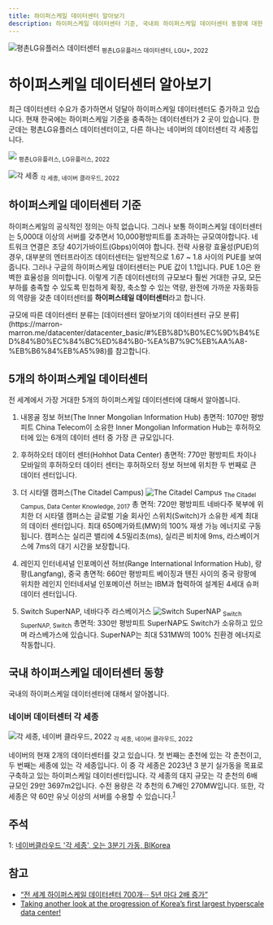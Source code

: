```yaml
---
title: 하이퍼스케일 데이터센터 알아보기
description: 하이퍼스케일 데이터센터 기준, 국내외 하이퍼스케일 데이터센터 동향에 대한 설명
---
```



![평촌LG유플러스 데이터센터](https://www.greened.kr/news/photo/202112/293479_316519_5618.jpg)
<sub>평촌LG유플러스 데이터센터, LGU+, 2022</sub>

# 하이퍼스케일 데이터센터 알아보기
최근 데이터센터 수요가 증가하면서 덩달아 하이퍼스케일 데이터센터도 증가하고 있습니다. 현재 한국에는 하이퍼스케일 기준을 충족하는 데이터센터가 2 곳이 있습니다. 한군데는 평촌LG유플러스 데이터센터이고, 다른 하나는 네이버의 데이터센터 각 세종입니다.

![](https://www.greened.kr/news/photo/202112/293479_316519_5618.jpg)
<sub>평촌LG유플러스, LG유플러스, 2022</sub> 

![각 세종](http://www.bikorea.net/news/photo/202302/36197_23530_193.jpg)
<sub>각 세종, 네이버 클라우드, 2022</sub>

## 하이퍼스케일 데이터센터 기준
하이퍼스케일의 공식적인 정의는 아직 없습니다. 그러나 보통 하이퍼스케일 데이터센터는 5,000대 이상의 서버를 갖추면서 10,000평방피트를 초과하는 규모여야합니다. 네트워크 연결은 초당 40기가바이트(Gbps)이여야 합니다. 전략 사용량 효율성(PUE)의 경우, 대부분의 엔터프라이즈 데이터센터는 일반적으로 1.67 ~ 1.8 사이의 PUE를 보여줍니다. 그러나 구글의 하이퍼스케일 데이터센터는 PUE 값이 1.1입니다. PUE 1.0은 완벽한 효율성을 의미합니다. 이렇게 기존 데이터센터의 규모보다 훨씬 거대한 규모, 모든 부하를 충족할 수 있도록 민첩하게 확장, 축소할 수 있는 역량, 완전에 가까운 자동화등의 역량을 갖춘 데이터센터를 **하이퍼스테일 데이터센터**라고 합니다.  

<Callout type="info" emoji="💡">
    규모에 따른 데이터센터 분류는
    [데이터센터 알아보기의 데이터센터 규모 분류](https://marron-marron.me/datacenter/datacenter_basic/#%EB%8D%B0%EC%9D%B4%ED%84%B0%EC%84%BC%ED%84%B0-%EA%B7%9C%EB%AA%A8-%EB%B6%84%EB%A5%98)를 참고합니다.
</Callout>

## 5개의 하이퍼스케일 데이터센터 
전 세계에서 가장 거대한 5개의 하이퍼스케일 데이터센터에 대해서 알아봅니다.

1. 내몽골 정보 허브(The Inner Mongolian Information Hub)
총면적: 1070만 평방피트
China Telecom이 소유한 Inner Mongolian Information Hub는 후허하오터에 있는 6개의 데이터 센터 중 가장 큰 규모입니다.

2. 후허하오터 데이터 센터(Hohhot Data Center)
총면적: 770만 평방피트
차이나 모바일의 후허하오터 데이터 센터는 후허하오터 정보 허브에 위치한 두 번째로 큰 데이터 센터입니다.

3. 더 시타델 캠퍼스(The Citadel Campus)
![The Citadel Campus](https://www.datacenterknowledge.com/sites/datacenterknowledge.com/files/styles/article_featured_retina/public/wp-content/uploads/2017/06/LAS-VEGAS-10.jpg?itok=4KzokW8S)
<sub>The Citadel Campus, Data Center Knowledge, 2017</sub>
총 면적: 720만 평방피트
네바다주 북부에 위치한 더 시타델 캠퍼스는 글로벌 기술 회사인 스위치(Switch)가 소유한 세계 최대의 데이터 센터입니다. 최대 650메가와트(MW)의 100% 재생 가능 에너지로 구동됩니다. 캠퍼스는 실리콘 밸리에 4.5밀리초(ms), 실리콘 비치에 9ms, 라스베이거스에 7ms의 대기 시간을 보장합니다.

4. 레인지 인터네셔널 인포메이션 허브(Range International Information Hub), 랑팡(Langfang), 중국
총면적: 660만 평방피트
베이징과 톈진 사이의 중국 랑팡에 위치한 레인지 인터네셔널 인포메이션 허브는 IBM과 협력하여 설계된 4세대 슈퍼 데이터 센터입니다.

5. Switch SuperNAP, 네바다주 라스베이거스
![Switch SuperNAP](https://www.switch.com/wp-content/uploads/2022/09/Locations_Thumbnails_Core.jpeg)
<sub>Switch SuperNAP, Switch</sub>
총면적: 330만 평방피트
SuperNAP도 Switch가 소유하고 있으며 라스베가스에 있습니다. SuperNAP는 최대 531MW의 100% 친환경 에너지로 작동합니다.


## 국내 하이퍼스케일 데이터센터 동향
국내의 하이퍼스케일 데이터센터에 대해서 알아봅니다.
### 네이버 데이터센터 각 세종 
![각 세종, 네이버 클라우드, 2022](https://cdn.dtnews24.com/news/photo/202110/712473_314434_4726.png)
<sub>각 세종, 네이버 클라우드, 2022</sub>

네이버의 현재 2개의 데이터센터를 갖고 있습니다. 첫 번째는 춘천에 있는 각 춘천이고, 두 번째는 세종에 있는 각 세종입니다. 이 중 각 세종은 2023년 3 분기 실가동을 목표로 구축하고 있는 하이퍼스케일 데이터센터입니다. 각 세종의 대지 규모는 각 춘천의 6배 규모인 29만 3697m2입니다. 수전 용량은 각 추천의 6.7배인 270MW입니다. 또한, 각 세종은 약 60만 유닛 이상의 서버를 수용할 수 있습니다.<sup>[1](#footnote_1)</sup>


## 주석
<a name="footnote_1">1</a>: [네이버클라우드 '각 세종', 오는 3분기 가동, BIKorea](http://www.bikorea.net/news/articleView.html?idxno=36197)

## 참고
* [“전 세계 하이퍼스케일 데이터센터 700개··· 5년 마다 2배 증가”](https://www.ciokorea.com/news/216099)
* [Taking another look at the progression of Korea’s first largest hyperscale data center!](https://navercloudplatform.medium.com/taking-another-look-at-the-progression-of-koreas-first-largest-hyperscale-data-center-30fbe2fbaed2)
